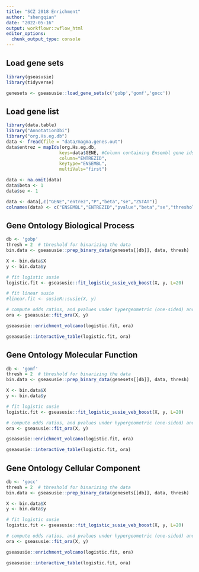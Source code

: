 ```yaml
---
title: "SCZ 2018 Enrichment"
author: "shengqian"
date: "2022-05-16"
output: workflowr::wflow_html
editor_options:
  chunk_output_type: console
---
```


## Load gene sets

```r
library(gseasusie)
library(tidyverse)

genesets <- gseasusie::load_gene_sets(c('gobp','gomf','gocc'))
```

## Load gene list

```r
library(data.table)
library("AnnotationDbi")
library("org.Hs.eg.db")
data <- fread(file = "data/magma.genes.out")
data$entrez = mapIds(org.Hs.eg.db,
                    keys=data$GENE, #Column containing Ensembl gene ids
                    column="ENTREZID",
                    keytype="ENSEMBL",
                    multiVals="first")

data <- na.omit(data)
data$beta <- 1
data$se <- 1

data <- data[,c("GENE","entrez","P","beta","se","ZSTAT")]
colnames(data) <- c("ENSEMBL","ENTREZID","pvalue","beta","se","threshold.on")
```

## Gene Ontology Biological Process

```r
db <- 'gobp' 
thresh = 2  # threshold for binarizing the data
bin.data <- gseasusie::prep_binary_data(genesets[[db]], data, thresh)

X <- bin.data$X
y <- bin.data$y

# fit logistic susie
logistic.fit <- gseasusie::fit_logistic_susie_veb_boost(X, y, L=20)

# fit linear susie
#linear.fit <- susieR::susie(X, y)

# compute odds ratios, and pvalues under hypergeometric (one-sided) and fishers exact (two-sided) tests
ora <- gseasusie::fit_ora(X, y)
```

```r
gseasusie::enrichment_volcano(logistic.fit, ora)
```

```r
gseasusie::interactive_table(logistic.fit, ora)
```

## Gene Ontology Molecular Function

```r
db <- 'gomf' 
thresh = 2  # threshold for binarizing the data
bin.data <- gseasusie::prep_binary_data(genesets[[db]], data, thresh)

X <- bin.data$X
y <- bin.data$y

# fit logistic susie
logistic.fit <- gseasusie::fit_logistic_susie_veb_boost(X, y, L=20)

# compute odds ratios, and pvalues under hypergeometric (one-sided) and fishers exact (two-sided) tests
ora <- gseasusie::fit_ora(X, y)
```

```r
gseasusie::enrichment_volcano(logistic.fit, ora)
```

```r
gseasusie::interactive_table(logistic.fit, ora)
```

## Gene Ontology Cellular Component

```r
db <- 'gocc' 
thresh = 2  # threshold for binarizing the data
bin.data <- gseasusie::prep_binary_data(genesets[[db]], data, thresh)

X <- bin.data$X
y <- bin.data$y

# fit logistic susie
logistic.fit <- gseasusie::fit_logistic_susie_veb_boost(X, y, L=20)

# compute odds ratios, and pvalues under hypergeometric (one-sided) and fishers exact (two-sided) tests
ora <- gseasusie::fit_ora(X, y)
```

```r
gseasusie::enrichment_volcano(logistic.fit, ora)
```

```r
gseasusie::interactive_table(logistic.fit, ora)
```